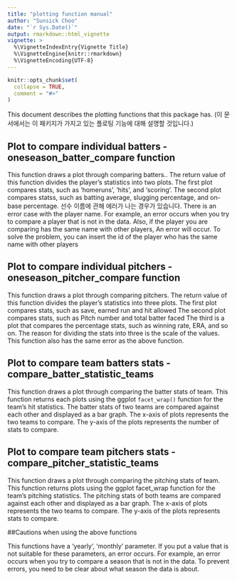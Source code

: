 ```yaml
---
title: "plotting function manual"
author: "Sunsick Choo"
date: "`r Sys.Date()`"
output: rmarkdown::html_vignette
vignette: >
  %\VignetteIndexEntry{Vignette Title}
  %\VignetteEngine{knitr::rmarkdown}
  %\VignetteEncoding{UTF-8}
---
```


```r
knitr::opts_chunk$set(
  collapse = TRUE,
  comment = "#>"
)
```

This document describes the plotting functions that this package has.
(이 문서에서는 이 패키지가 가지고 있는 플로팅 기능에 대해 설명할 것입니다.)

## Plot to compare individual batters - oneseason_batter_compare function   

This function draws a plot through comparing batters..
The return value of this function divides the player's statistics into two plots.
The first plot compares stats, such as 'homeruns', 'hits', and 'scoring'.
The second plot compares statss, such as batting average, slugging percentage, and on-base percentage.
선수 이름에 관해 에러가 나는 경우가 있습니다.
There is an error case with the player name.
For example, an error occurs when you try to compare a player that is not in the data.
Also, if the player you are comparing has the same name with other players, An error will occur.
To solve the problem, you can insert the id of the player who has the same name with other players

## Plot to compare individual pitchers - oneseason_pitcher_compare function

This function draws a plot through comparing pitchers. 
The return value of this function divides the player's statistics into three plots.
The first plot compares stats, such as save, earned run and hit allowed
The second plot compares stats, such as Pitch number and total batter faced
The third is a plot that compares the percentage stats, such as winning rate, ERA, and so on.
The reason for dividing the stats into three is the scale of the values.
This function also has the same error as the above function.

## Plot to compare team batters stats - compare_batter_statistic_teams

This function draws a plot through comparing the batter stats of team. 
This function returns each plots using the ggplot `facet_wrap()` function for the team's hit statistics.
The batter stats of two teams are compared against each other and displayed as a bar graph.
The x-axis of plots represents the two teams to compare.
The y-axis of the plots represents the number of stats to compare.

## Plot to compare team pitchers stats - compare_pitcher_statistic_teams
This function draws a plot through comparing the pitching stats of team. 
This function returns plots using the ggplot facet_wrap function for the team's pitching statistics.
The pitching stats of both teams are compared against each other and displayed as a bar graph.
The x-axis of plots represents the two teams to compare.
The y-axis of the plots represents stats to compare.

##Cautions when using the above functions

This functions have a 'yearly', 'monthly' parameter. If you put a value that is not suitable for these parameters, an error occurs.
For example, an error occurs when you try to compare a season that is not in the data.
To prevent errors, you need to be clear about what season the data is about.
